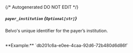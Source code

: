 {/* Autogenerated DO NOT EDIT  */}
##### `payer_institution` *{`Optional[str]`}*
Belvo's unique identifier for the payer’s institution.

<br/>
**Example:** `db201c6a-e0ee-4caa-92d6-72b480d6d86f`

